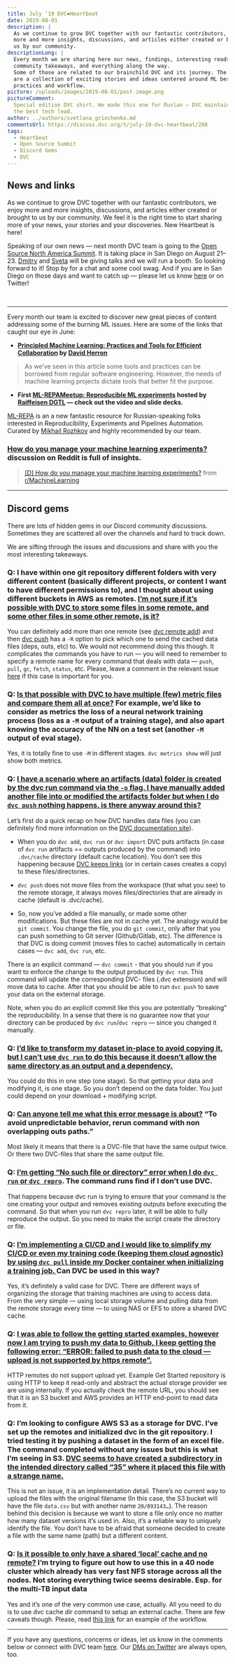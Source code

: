 ```yaml
---
title: July ’19 DVC❤️Heartbeat
date: 2019-08-01
description: |
  As we continue to grow DVC together with our fantastic contributors, we enjoy
  more and more insights, discussions, and articles either created or brought to
  us by our community.
descriptionLong: |
  Every month we are sharing here our news, findings, interesting reads,
  community takeaways, and everything along the way.
  Some of those are related to our brainchild DVC and its journey. The others
  are a collection of exciting stories and ideas centered around ML best
  practices and workflow.
picture: /uploads/images/2019-08-01/post-image.png
pictureComment:
  Special edition DVC shirt. We made this one for Ruslan — DVC maintainer and
  the best tech lead.
author: ../authors/svetlana_grinchenko.md
commentsUrl: https://discuss.dvc.org/t/july-19-dvc-heartbeat/288
tags:
  - Heartbeat
  - Open Source Summit
  - Discord Gems
  - DVC
---
```



## News and links

As we continue to grow DVC together with our fantastic contributors, we enjoy
more and more insights, discussions, and articles either created or brought to
us by our community. We feel it is the right time to start sharing more of your
news, your stories and your discoveries. New Heartbeat is here!

Speaking of our own news — next month DVC team is going to the
[Open Source North America Summit](https://events.linuxfoundation.org/events/open-source-summit-north-america-2019/).
It is taking place in San Diego on August 21–23.
[Dmitry](https://ossna19.sched.com/speaker/dmitry35) and
[Sveta](https://ossna19.sched.com/speaker/svetlanagrinchenko) will be giving
talks and we will run a booth. So looking forward to it! Stop by for a chat and
some cool swag. And if you are in San Diego on those days and want to catch up —
please let us know [here](http://dvc.org/support) or on Twitter!

<ExternalLink
  href="https://ossna19.sched.com/event/PUVv/open-source-tools-for-ml-experiments-management-dmitry-petrov-ruslan-kuprieiev-iterative-ai"
  title="Open Source Summit + ELC North America 2019: Open Source Tools for ML Experiments Man..."
  description="Speakers Software Engineer, Iterative AI Ruslan is a Software Engineer at Iterative AI. Previously he worked on live…"
  name="ossna19.sched.com"
  picture="/uploads/images/2019-08-01/open-source-north-america-summit.png" 
/>

<br />

<ExternalLink
  href="https://ossna19.sched.com/event/PWNk/speaker-preparation-simple-steps-with-a-tremendous-impact-svetlana-grinchenko-dvcorg"
  title="Open Source Summit + ELC North America 2019: Speaker Preparation: Simple Steps with a..."
  description="Speakers Head of Developer Relations, DVC.org Svetlana is driving developer relations and community at DVC.org…"
  name="ossna19.sched.com"
  picture="/uploads/images/2019-08-01/open-source-north-america-summit.png" 
/>

<hr />

Every month our team is excited to discover new great pieces of content
addressing some of the burning ML issues. Here are some of the links that caught
our eye in June:

- **[Principled Machine Learning: Practices and Tools for Efficient Collaboration](https://dev.to/robogeek/principled-machine-learning-4eho)
  by [David Herron](https://medium.com/@7genblogger)**

<ExternalLink
  href="https://dev.to/robogeek/principled-machine-learning-4eho"
  title="Principled Machine Learning: Practices and Tools for Efficient Collaboration"
  description="Machine learning projects are often harder than they should be. The code to train an ML model is just software, and we…"
  name="dev.to"
  picture="/uploads/images/2019-08-01/principled-machine-learning.jpeg" 
/>

> As we’ve seen in this article some tools and practices can be borrowed from
> regular software engineering. However, the needs of machine learning projects
> dictate tools that better fit the purpose.

- **First
  [ML-REPA](http://ml-repa.ru/)[Meetup: Reproducible ML experiments](http://ml-repa.ru/page6697700.html)
  hosted by [Raiffeisen DGTL](https://www.raiffeisen-digital.ru/?utm_referrer=)
  — check out the video and slide decks.**

<ExternalLink
  href="http://ml-repa.ru/"
  title="Machine Learning REPA"
  description="Анонсы мероприятий, проектов, обзоров инструментов и кейсов про ML проекты, управление экспериментами, автоматизацию и…"
  name="ml-repa.ru"
  picture="/uploads/images/2019-08-01/machine-learning-repa.png" 
/>

[ML-REPA](http://ml-repa.ru/) is an a new fantastic resource for
Russian-speaking folks interested in Reproducibility, Experiments and Pipelines
Automation. Curated by [Mikhail Rozhkov](https://twitter.com/mnrozhkov) and
highly recommended by our team.

### [How do you manage your machine learning experiments?](https://www.reddit.com/r/MachineLearning/comments/bx0apm/d_how_do_you_manage_your_machine_learning/) discussion on Reddit is full of insights.

<blockquote class="reddit-card" data-card-created="1576789144"><a href="https://www.reddit.com/r/MachineLearning/comments/bx0apm/d_how_do_you_manage_your_machine_learning/">[D] How do you manage your machine learning experiments?</a> from <a href="http://www.reddit.com/r/MachineLearning">r/MachineLearning</a></blockquote>

<hr />

## Discord gems

There are lots of hidden gems in our Discord community discussions. Sometimes
they are scattered all over the channels and hard to track down.

We are sifting through the issues and discussions and share with you the most
interesting takeaways.

### Q: I have within one git repository different folders with very different content (basically different projects, or content I want to have different permissions to), and I thought about using different buckets in AWS as remotes. [I’m not sure if it’s possible with DVC to store some files in some remote, and some other files in some other remote, is it?](https://discordapp.com/channels/485586884165107732/485596304961962003/575718048330416158)

You can definitely add more than one remote (see
[dvc remote add](https://dvc.org/doc/commands-reference/remote-add)) and then
[dvc push](https://dvc.org/doc/commands-reference/push) has a `-R` option to
pick which one to send the cached data files (deps, outs, etc) to. We would not
recommend doing this though. It complicates the commands you have to run — you
will need to remember to specify a remote name for every command that deals with
data — `push`, `pull`, `gc`, `fetch`, `status`, etc. Please, leave a comment in
the relevant issue [here](https://github.com/iterative/dvc/issues/2095) if this
case is important for you.

### Q: [Is that possible with DVC to have multiple (few) metric files and compare them all at once?](https://discordapp.com/channels/485586884165107732/485596304961962003/578532350221352987) For example, we’d like to consider as metrics the loss of a neural network training process (loss as a `-M` output of a training stage), and also apart knowing the accuracy of the NN on a test set (another `-M` output of eval stage).

Yes, it is totally fine to use `-M` in different stages. `dvc metrics show` will
just show both metrics.

### Q: [I have a scenario where an artifacts (data) folder is created by the dvc run command via the `-o` flag. I have manually added another file into or modified the artifacts folder but when I do `dvc push` nothing happens, is there anyway around this?](https://discordapp.com/channels/485586884165107732/485596304961962003/577362750443880449)

Let’s first do a quick recap on how DVC handles data files (you can definitely
find more information on the [DVC documentation site](http://dvc.org/docs)).

- When you do `dvc add`, `dvc run` or `dvc import` DVC puts artifacts (in case
  of `dvc run` artifacts == outputs produced by the command) into `.dvc/cache`
  directory (default cache location). You don’t see this happening because
  [DVC keeps links](https://dvc.org/doc/user-guide/large-dataset-optimization)
  (or in certain cases creates a copy) to these files/directories.

- `dvc push` does not move files from the workspace (that what you see) to the
  remote storage, it always moves files/directories that are already in cache
  (default is .dvc/cache).

- So, now you’ve added a file manually, or made some other modifications. But
  these files are not in cache yet. The analogy would be `git commit`. You
  change the file, you do `git commit`, only after that you can push something
  to Git server (Github/Gitlab, etc). The difference is that DVC is doing commit
  (moves files to cache) automatically in certain cases — `dvc add`, `dvc run`,
  etc.

There is an explicit command — `dvc commit` - that you should run if you want to
enforce the change to the output produced by `dvc run`. This command will update
the corresponding DVC- files (.dvc extension) and will move data to cache. After
that you should be able to run `dvc push` to save your data on the external
storage.

Note, when you do an explicit commit like this you are potentially “breaking”
the reproducibility. In a sense that there is no guarantee now that your
directory can be produced by `dvc run`/`dvc repro` — since you changed it
manually.

### Q: [I’d like to transform my dataset in-place to avoid copying it, but I can’t use `dvc run` to do this because it doesn’t allow the same directory as an output and a dependency.](https://discordapp.com/channels/485586884165107732/485596304961962003/578898899469729796)

You could do this in one step (one stage). So that getting your data and
modifying it, is one stage. So you don’t depend on the data folder. You just
could depend on your download + modifying script.

### Q: [Can anyone tell me what this error message is about?](https://discordapp.com/channels/485586884165107732/485596304961962003/579283950778712076) “To avoid unpredictable behavior, rerun command with non overlapping outs paths.”

Most likely it means that there is a DVC-file that have the same output twice.
Or there two DVC-files that share the same output file.

### Q: [I’m getting “No such file or directory” error when I do `dvc run` or `dvc repro`](https://discordapp.com/channels/485586884165107732/485596304961962003/580176327701823498). The command runs find if I don’t use DVC.

That happens because dvc run is trying to ensure that your command is the one
creating your output and removes existing outputs before executing the command.
So that when you run `dvc repro` later, it will be able to fully reproduce the
output. So you need to make the script create the directory or file.

### Q: [I’m implementing a CI/CD and I would like to simplify my CI/CD or even my training code (keeping them cloud agnostic) by using `dvc pull` inside my Docker container when initializing a training job. ](https://discordapp.com/channels/485586884165107732/485596304961962003/581256265234251776) Can DVC be used in this way?

Yes, it’s definitely a valid case for DVC. There are different ways of
organizing the storage that training machines are using to access data. From the
very simple — using local storage volume and pulling data from the remote
storage every time — to using NAS or EFS to store a shared DVC cache.

### Q: [I was able to follow the getting started examples, however now I am trying to push my data to Github, I keep getting the following error: “ERROR: failed to push data to the cloud — upload is not supported by https remote”.](https://discordapp.com/channels/485586884165107732/563406153334128681/598866528984891403)

HTTP remotes do not support upload yet. Example Get Started repository is using
HTTP to keep it read-only and abstract the actual storage provider we are using
internally. If you actually check the remote URL, you should see that it is an
S3 bucket and AWS provides an HTTP end-point to read data from it.

### Q: I’m looking to configure AWS S3 as a storage for DVC. I’ve set up the remotes and initialized dvc in the git repository. I tried testing it by pushing a dataset in the form of an excel file. The command completed without any issues but this is what I’m seeing in S3. [DVC seems to have created a subdirectory in the intended directory called “35” where it placed this file with a strange name.](https://discordapp.com/channels/485586884165107732/485596304961962003/585967551708921856)

This is not an issue, it is an implementation detail. There’s no current way to
upload the files with the original filename (In this case, the S3 bucket will
have the file `data.csv` but with another name `20/893143…`). The reason behind
this decision is because we want to store a file only once no matter how many
dataset versions it’s used in. Also, it’s a reliable way to uniquely identify
the file. You don’t have to be afraid that someone decided to create a file with
the same name (path) but a different content.

### Q: [Is it possible to only have a shared ‘local’ cache and no remote?](https://discordapp.com/channels/485586884165107732/563406153334128681/587730054893666326) I’m trying to figure out how to use this in a 40 node cluster which already has very fast NFS storage across all the nodes. Not storing everything twice seems desirable. Esp. for the multi-TB input data

Yes and it’s one of the very common use case, actually. All you need to do is to
use dvc cache dir command to setup an external cache. There are few caveats
though. Please, read
[this link](https://discuss.dvc.org/t/share-nas-data-in-server/180/4?u=shcheklein)
for an example of the workflow.

<hr />

If you have any questions, concerns or ideas, let us know in the comments below
or connect with DVC team [here](https://dvc.org/support). Our
[DMs on Twitter](https://twitter.com/DVCorg) are always open, too.
